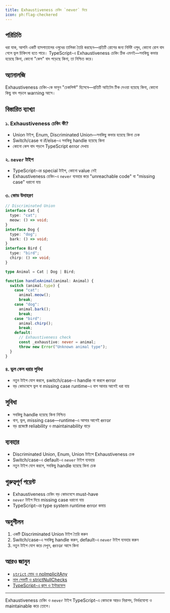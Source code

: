 ```yaml
---
title: Exhaustiveness চেকিং `never` দিয়ে
icon: ph:flag-checkered
---
```


## পরিচিতি

ধরা যাক, আপনি একটি হাসপাতালের ওষুধের তালিকা তৈরি করছেন—প্রতিটি রোগের জন্য নির্দিষ্ট ওষুধ, কোনো রোগ বাদ গেলে ভুল চিকিৎসা হতে পারে। TypeScript-এ Exhaustiveness চেকিং ঠিক এমনই—সবকিছু কভার হয়েছে কিনা, কোনো "কেস" বাদ পড়েছে কিনা, তা নিশ্চিত করে।

## অ্যানালজি

Exhaustiveness চেকিং-কে ভাবুন "চেকলিস্ট" হিসেবে—প্রতিটি আইটেম টিক দেওয়া হয়েছে কিনা, কোনো কিছু বাদ পড়লে warning আসে।

## বিস্তারিত ব্যাখ্যা

### ১. Exhaustiveness চেকিং কী?
- Union টাইপ, Enum, Discriminated Union—সবকিছু কভার হয়েছে কিনা চেক
- Switch/case বা if/else-এ সবকিছু handle হয়েছে কিনা
- কোনো কেস বাদ পড়লে TypeScript error দেখায়

### ২. `never` টাইপ
- TypeScript-এর special টাইপ, কোনো value নেই
- Exhaustiveness চেকিং-এ `never` ব্যবহার করে "unreachable code" বা "missing case" ধরানো যায়

### ৩. কোড উদাহরণ

```typescript
// Discriminated Union
interface Cat {
  type: "cat";
  meow: () => void;
}
interface Dog {
  type: "dog";
  bark: () => void;
}
interface Bird {
  type: "bird";
  chirp: () => void;
}

type Animal = Cat | Dog | Bird;

function handleAnimal(animal: Animal) {
  switch (animal.type) {
    case "cat":
      animal.meow();
      break;
    case "dog":
      animal.bark();
      break;
    case "bird":
      animal.chirp();
      break;
    default:
      // Exhaustiveness check
      const _exhaustive: never = animal;
      throw new Error("Unknown animal type");
  }
}
```

### ৪. ভুল কেস ধরার সুবিধা
- নতুন টাইপ যোগ করলে, switch/case-এ handle না করলে error
- বড় কোডবেসে ভুল বা missing case runtime-এ বাগ আনার আগেই ধরা যায়

## সুবিধা

- সবকিছু handle হয়েছে কিনা নিশ্চিত
- বাগ, ভুল, missing case—runtime-এ আসার আগেই error
- বড় প্রজেক্টে reliability ও maintainability বাড়ে

## ব্যবহার

- Discriminated Union, Enum, Union টাইপে Exhaustiveness চেক
- Switch/case-এ default-এ `never` টাইপ ব্যবহার
- নতুন টাইপ যোগ করলে, সবকিছু handle হয়েছে কিনা চেক

## গুরুত্বপূর্ণ পয়েন্ট

- Exhaustiveness চেকিং বড় কোডবেসে must-have
- `never` টাইপ দিয়ে missing case ধরানো যায়
- TypeScript-এর type system runtime error কমায়

## অনুশীলন

1. একটি Discriminated Union টাইপ তৈরি করুন
2. Switch/case-এ সবকিছু handle করুন, default-এ `never` টাইপ ব্যবহার করুন
3. নতুন টাইপ যোগ করে দেখুন, error আসে কিনা

## আরও জানুন
- [`strict` মোড ও noImplicitAny](/typescript/strict-mode)
- [নাল সেফটি ও strictNullChecks](/typescript/null-safety)
- [TypeScript-এ ক্লাস ও ইন্টারফেস](/typescript/classes)

---

Exhaustiveness চেকিং ও `never` টাইপ TypeScript-এ কোডকে আরও নিরাপদ, নির্ভরযোগ্য ও maintainable করে তোলে।
